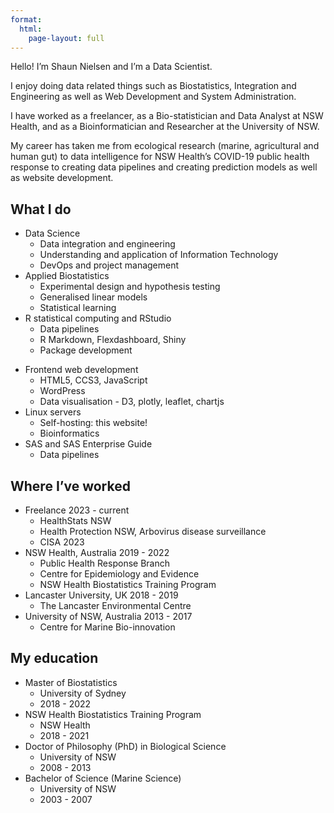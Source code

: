 ```yaml
---
format: 
  html:
    page-layout: full
---
```


::: {.grid .home-info}
::: {.g-col-12 .g-col-md-6}
Hello! I'm Shaun Nielsen and I'm a Data Scientist.

I enjoy doing data related things such as Biostatistics, Integration and Engineering as well as Web Development and System Administration. 

I have worked as a freelancer, as a Bio-statistician and Data Analyst at NSW Health, and as a Bioinformatician and Researcher at the University of NSW. 

My career has taken me from ecological research (marine, agricultural and human gut) to
data intelligence for NSW Health's COVID-19 public health response to creating data pipelines and creating prediction models as well as website development.

:::

::: {.g-col-12 .g-col-md-6}
::: profile-image
:::
:::
:::

## What I do

::: {.grid .grid-list}
::: {.g-col-12 .g-col-md-6}
::: sn-list-items
-   Data Science
    -   Data integration and engineering
    -   Understanding and application of Information Technology
    -   DevOps and project management
-   Applied Biostatistics
    -   Experimental design and hypothesis testing
    -   Generalised linear models
    -   Statistical learning
-   R statistical computing and RStudio
    -   Data pipelines
    -   R Markdown, Flexdashboard, Shiny
    -   Package development
:::
:::

::: {.g-col-12 .g-col-md-6}
::: sn-list-items
-   Frontend web development
    -   HTML5, CCS3, JavaScript
    -   WordPress
    -   Data visualisation - D3, plotly, leaflet, chartjs
-   Linux servers
    -   Self-hosting: this website!
    -   Bioinformatics
-   SAS and SAS Enterprise Guide
    -   Data pipelines
:::
:::
:::

## Where I've worked

::: sn-list-items
-   Freelance [2023 - current]{.year-period}
    -   HealthStats NSW
    -   Health Protection NSW, Arbovirus disease surveillance
    -   CISA 2023
-   NSW Health, Australia [2019 - 2022]{.year-period}
    -   Public Health Response Branch
    -   Centre for Epidemiology and Evidence
    -   NSW Health Biostatistics Training Program
-   Lancaster University, UK [2018 - 2019]{.year-period}
    -   The Lancaster Environmental Centre
-   University of NSW, Australia [2013 - 2017]{.year-period}
    -   Centre for Marine Bio-innovation
:::

## My education

::: sn-list-items
-   Master of Biostatistics
    -   University of Sydney
    -   2018 - 2022
-   NSW Health Biostatistics Training Program
    -   NSW Health
    -   2018 - 2021
-   Doctor of Philosophy (PhD) in Biological Science
    -   University of NSW
    -   2008 - 2013
-   Bachelor of Science (Marine Science)
    -   University of NSW
    -   2003 - 2007
:::
